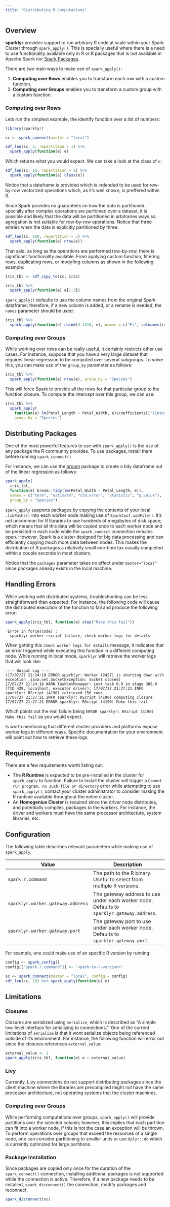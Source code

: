 ```yaml
---
title: "Distributing R Computations"
---
```


## Overview

**sparklyr** provides support to run arbitrary R code at scale within your Spark Cluster through `spark_apply()`. This is specially useful where there is a need to use functionality available only in R or R packages that is not available in Apache Spark nor [Spark Packages](https://spark-packages.org/).

There are two main ways to make use of `spark_apply()`:

1. **Computing over Rows** enables you to transform each row with a custom function.
2. **Computing over Groups** enables you to transform a custom group with a custom function.

### Computing over Rows

Lets run the simplest example, the identify function over a list of numbers:

```r
library(sparklyr)

sc <- spark_connect(master = "local")

sdf_len(sc, 5, repartition = 1) %>%
  spark_apply(function(e) e)
```

Which returns what you would expect. We can take a look at the class of `e`:

```r
sdf_len(sc, 10, repartition = 1) %>%
  spark_apply(function(e) class(e))
```

Notice that a dataframe is provided which is indended to be used for row-by-row vectorized operations which, as it's well known, is preffered within R.

Since Spark provides no guarantees on how the data is partitioned, specially after complex operations are perfomed over a dataset, it is possible and likely that the data will be partitioned in arbitraries ways so, agregation is not suitable for row-by-row operations. Notice that three entries when the data is explicitly partitioned by three:

```r
sdf_len(sc, 100, repartition = 3) %>%
  spark_apply(function(e) nrow(e))
```

That said, as long as the operations are performed row-by-row, there is significant functionality available. From applying custom function, filtering rows, duplicating rows, or modyfing columns as shown in the following example:

```r
iris_tbl <- sdf_copy_to(sc, iris)

iris_tbl %>%
  spark_apply(function(e) e[1:3])
```

`spark_apply()` defaults to use the column names from the original Spark dataframe; therefore, if a new column is added, or a rename is needed, the `names` parameter should be used:

```r
iris_tbl %>%
  spark_apply(function(e) cbind(3.1416, e), names = c("Pi", colnames(iris)))
```

### Computing over Groups

While working over rows can be really useful, it certainly restricts other use cases. For instance, suppose that you have a very large dataset that requires linear regression to be computed over several subgroups. To solve this, you can make use of the `group_by` parameter as follows:

```r
iris_tbl %>%
  spark_apply(function(e) nrow(e), group_by = "Species")
```

This will force Spark to provide all the rows for that particular group to the function closure. To compute the intercept over this group, we can use:

```r
iris_tbl %>%
  spark_apply(
    function(e) lm(Petal_Length ~ Petal_Width, e)$coefficients[["(Intercept)"]],
    group_by = "Species")
```

## Distributing Packages

One of the most powerful features to use with `spark_apply()` is the use of any package the R community provides. To use packages, install them before running `spark_connect()`.

For instance, we can use the [broom](https://cran.r-project.org/package=broom) package to create a tidy dataframe out of the linear regression as follows:

```r
spark_apply(
  iris_tbl,
  function(e) broom::tidy(lm(Petal_Width ~ Petal_Length, e)),
  names = c("term", "estimate", "std.error", "statistic", "p.value"),
  group_by = "Species")
```

`spark_apply` supports packages by copying the contents of your local `.libPaths()` into each worker node making use of `SparkConf.addFile()`. It's not uncommon for R libraries to use hundreds of megabytes of disk space; which means that all this data will be copied once to each worker node and be persisted in each node while the `spark_connect` connection remains open. However, Spark is a cluster designed for big data processing and can efficiently copying much more data between nodes. This makes the distribution of R packages a relatively small one-time tax usually completed within a couple seconds in most clusters.

Notice that the `packages` parameter takes no effect under `master="local"` since packages already exists in the local machine.

## Handling Errors

While working with distributed systems, troubleshooting can be less straightforward than expected. For instance, the following code will cause the distributed execution of the function to fail and produce the following error:

```r
spark_apply(iris_tbl, function(e) stop("Make this fail"))
```

```
 Error in force(code) : 
  sparklyr worker rscript failure, check worker logs for details
```

When getting this `check worker logs for details` message, it indicates that an error triggered while executing this function in a different computing node. While running in local mode, `sparklyr` will retrieve the worker logs that will look like:

```
---- Output Log ----
(17/07/27 21:24:18 ERROR sparklyr: Worker (2427) is shutting down with exception ,java.net.SocketException: Socket closed)
17/07/27 21:24:18 WARN TaskSetManager: Lost task 0.0 in stage 389.0 (TID 429, localhost, executor driver): 17/07/27 21:27:21 INFO sparklyr: RScript (4190) retrieved 150 rows 
17/07/27 21:27:21 INFO sparklyr: RScript (4190) computing closure 
17/07/27 21:27:21 ERROR sparklyr: RScript (4190) Make this fail 
```

Which points out the real failure being `ERROR sparklyr: RScript (4190) Make this fail` as you would expect.

Is worth mentioning that different cluster providers and platforms expose worker logs in different ways. Specific documentation for your environment will point out how to retrieve these logs.

## Requirements

There are a few requirements worth listing out:

- The **R Runtime** is expected to be pre-installed in the cluster for `spark_apply` to function. Failure to install the cluster will trigger a `Cannot run program, no such file or directory` error while attempting to use `spark_apply()`, contact your cluster administrator to consider making the R runtime available throughout the entire cluster.
- An **Homogenius Cluster** is required since the driver node distributes, and potentially compiles, packages to the workers. For instance, the driver and workers must have the same processor architecture, system libraries, etc.

## Configuration

The following table describes relevant parameters while making use of `spark_apply`.

| Value | Description  |
|----------------------------|---------------------------------------------|
| `spark.r.command`| The path to the R binary. Useful to select from multiple R versions. |
| `sparklyr.worker.gateway.address` | The gateway address to use under each worker node. Defaults to `sparklyr.gateway.address`.|
| `sparklyr.worker.gateway.port`| The gateway port to use under each worker node. Defaults to `sparklyr.gateway.port`.|

For example, one could make use of an specific R version by running:

```r
config <- spark_config()
config[["spark.r.command"]] <- "<path-to-r-version>"

sc <- spark_connect(master = "local", config = config)
sdf_len(sc, 10) %>% spark_apply(function(e) e)
```

## Limitations

### Closures

Closures are serialized using `serialize`, which is described as "A simple low-level interface for serializing to connections.". One of the current limitations of `serialize` is that it wont serialize objects being referenced outside of it's environment. For instance, the following function will error out since the closures references `external_value`:

```r
external_value <- 1
spark_apply(iris_tbl, function(e) e + external_value)
```

### Livy

Currently, Livy connections do not support distributing packages since the client machine where the libraries are precompiled might not have the same processor architecture, not operating systems that the cluster machines.

### Computing over Groups

While performing computations over groups, `spark_apply()` will provide partitions over the selected column; however, this implies that each partition can fit into a worker node, if this is not the case an exception will be thrown. To perform operations over groups that exceed the resources of a single node, one can consider partitioning to smaller units or use `dplyr::do` which is currently optimized for large partitions. 

### Package Installation

Since packages are copied only once for the duration of the `spark_connect()` connection, installing additional packages is not supported while the connection is active. Therefore, if a new package needs to be installed, `spark_disconnect()` the connection, modify packages and reconnect.

```r
spark_disconnect(sc)
```
